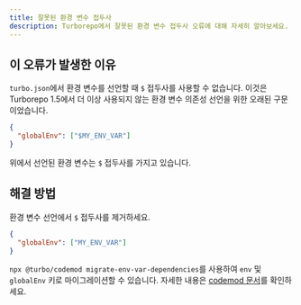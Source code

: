 ```yaml
---
title: 잘못된 환경 변수 접두사
description: Turborepo에서 잘못된 환경 변수 접두사 오류에 대해 자세히 알아보세요.
---
```


## 이 오류가 발생한 이유

`turbo.json`에서 환경 변수를 선언할 때 `$` 접두사를 사용할 수 없습니다. 이것은
Turborepo 1.5에서 더 이상 사용되지 않는 환경 변수 의존성 선언을 위한 오래된 구문이었습니다.

```json title="./turbo.json"
{
  "globalEnv": ["$MY_ENV_VAR"]
}
```

위에서 선언된 환경 변수는 `$` 접두사를 가지고 있습니다.

## 해결 방법

환경 변수 선언에서 `$` 접두사를 제거하세요.

```json title="./turbo.json"
{
  "globalEnv": ["MY_ENV_VAR"]
}
```

`npx @turbo/codemod migrate-env-var-dependencies`를 사용하여 `env` 및 `globalEnv` 키로 마이그레이션할 수 있습니다.
자세한 내용은 [codemod 문서](/docs/reference/turbo-codemod#turborepo-1x)를 확인하세요.
